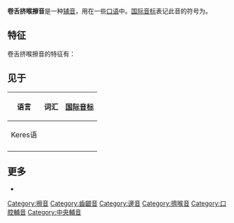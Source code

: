 {{infobox IPA
| above = 卷舌挤喉擦音
| ipa symbol    = ʂʼ
}}

'''卷舌挤喉擦音'''是一种[[辅音|辅音]]，用在一些[[口语|口语]]中。[[国际音标|国际音标]]表记此音的符号为{{angbr IPA|ʂʼ}}。

==特征==
卷舌挤喉擦音的特征有：

{{fricative}}
{{retroflex}}
{{voiceless short}}
{{oral}}
{{central articulation}}
{{ejective}}

==见于==
{| class="wikitable"
! colspan="2"| 语言 !! 词汇 !! [[国际音标|国际音标]]!! 意义
|-
| colspan="2" | Keres语 ||{{example needed|date=December 2018}} || ||
|-
|}

==更多==
* {{phoible|ʂʼ}}

{{IPA navigation}}

{{DEFAULTSORT:Alveolar Lateral Ejective Fricative}}
[[Category:擦音|Category:擦音]]
[[Category:齒齦音|Category:齒齦音]]
[[Category:邊音|Category:邊音]]
[[Category:擠喉音|Category:擠喉音]]
[[Category:口腔輔音|Category:口腔輔音]]
[[Category:中央輔音|Category:中央輔音]]